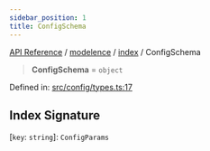 ```yaml
---
sidebar_position: 1
title: ConfigSchema
---
```


[API Reference](/api-reference/modelence/index/type-aliases/../../../index) / [modelence](/api-reference/modelence/index/type-aliases/../../index) / [index](/api-reference/modelence/index/type-aliases/../index) / ConfigSchema

> **ConfigSchema** = `object`

Defined in: [src/config/types.ts:17](https://github.com/modelence/modelence/blob/b484886cda3a9a6baa25e25d17767ef9efa88f99/packages/modelence/src/config/types.ts#L17)

## Index Signature

\[`key`: `string`\]: `ConfigParams`

